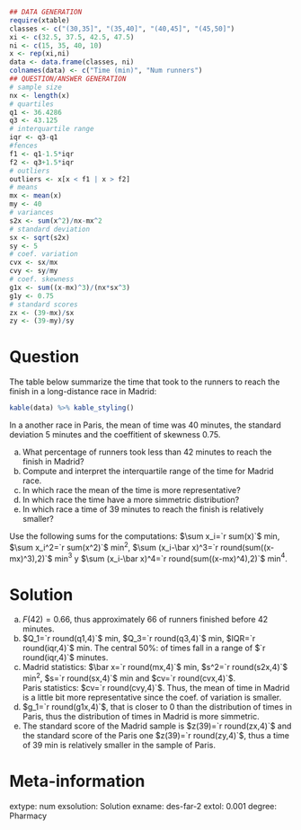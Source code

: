 
```r
## DATA GENERATION
require(xtable)
classes <- c("(30,35]", "(35,40]", "(40,45]", "(45,50]")
xi <- c(32.5, 37.5, 42.5, 47.5)
ni <- c(15, 35, 40, 10)
x <- rep(xi,ni)
data <- data.frame(classes, ni)
colnames(data) <- c("Time (min)", "Num runners")
## QUESTION/ANSWER GENERATION
# sample size
nx <- length(x)
# quartiles
q1 <- 36.4286
q3 <- 43.125
# interquartile range
iqr <- q3-q1
#fences
f1 <- q1-1.5*iqr
f2 <- q3+1.5*iqr
# outliers
outliers <- x[x < f1 | x > f2]
# means
mx <- mean(x)
my <- 40
# variances
s2x <- sum(x^2)/nx-mx^2
# standard deviation
sx <- sqrt(s2x)
sy <- 5
# coef. variation
cvx <- sx/mx
cvy <- sy/my
# coef. skewness
g1x <- sum((x-mx)^3)/(nx*sx^3)
g1y <- 0.75
# standard scores
zx <- (39-mx)/sx
zy <- (39-my)/sy
```

Question
========
The table below summarize the time that took to the runners to reach the finish in a long-distance race in Madrid: 

```r
kable(data) %>% kable_styling()
```

In a another race in Paris, the mean of time was 40 minutes, the standard deviation 5 minutes and the coeffitient of skewness $0.75$.

a. What percentage of runners took less than 42 minutes to reach the finish in Madrid?
a. Compute and interpret the interquartile range of the time for Madrid race.
a. In which race the mean of the time is more representative?
a. In which race the time have a more simmetric distribution?
a. In which race a time of 39 minutes to reach the finish is relatively smaller?


Use the following sums for the computations: $\sum x_i=`r sum(x)`$ min, $\sum x_i^2=`r sum(x^2)`$ min$^2$, $\sum (x_i-\bar x)^3=`r round(sum((x-mx)^3),2)`$ min$^3$ y $\sum (x_i-\bar x)^4=`r round(sum((x-mx)^4),2)`$ min$^4$.

Solution
========
a. $F(42)=0.66$, thus approximately $66%:$ of runners finished before 42 minutes.
a. $Q_1=`r round(q1,4)`$ min, $Q_3=`r round(q3,4)`$ min, $IQR=`r round(iqr,4)`$ min. The central 50%: of times fall in a range of $`r round(iqr,4)`$ minutes.
a. Madrid statistics: $\bar x=`r round(mx,4)`$ min, $s^2=`r round(s2x,4)`$ min$^2$, $s=`r round(sx,4)`$ min and $cv=`r round(cvx,4)`$.  
Paris statistics: $cv=`r round(cvy,4)`$. Thus, the mean of time in Madrid is a little bit more representative since the coef. of variation is smaller.
a. $g_1=`r round(g1x,4)`$, that is closer to 0 than the distribution of times in Paris, thus the distribution of times in Madrid is more simmetric.
a. The standard score of the Madrid sample is $z(39)=`r round(zx,4)`$ and the standard score of the Paris one $z(39)=`r round(zy,4)`$, thus a time of 39 min is relatively smaller in the sample of Paris.

Meta-information 
================
extype: num
exsolution: Solution
exname: des-far-2
extol: 0.001
degree: Pharmacy
 
